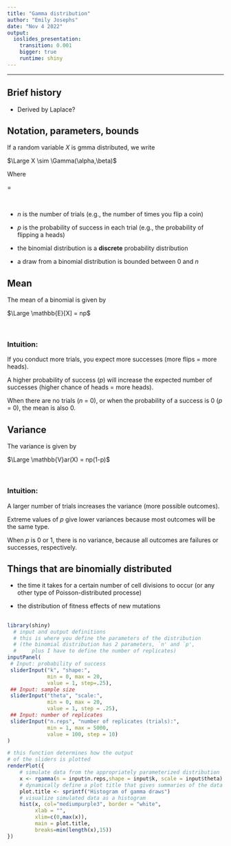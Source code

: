 ```yaml
---
title: "Gamma distribution"
author: "Emily Josephs"
date: "Nov 4 2022"
output:
  ioslides_presentation:
    transition: 0.001
    bigger: true
    runtime: shiny
---
```

<!-- to run this shiny demo of the binomial distribution -->
<!-- enter the following command into R's console:		 -->
<!-- rmarkdown::run("binomial_shiny_demo.Rmd") 	 		 -->
<!-- 											 		 -->
<!-- more info at and lots of tutorials/resources 		 -->
<!-- at http://shiny.rstudio.com/articles/#first-app	 -->


***

## Brief history {.build}

 - Derived by Laplace?
 
## Notation, parameters, bounds

If a random variable $X$ is gmma distributed, we write 

<div class="centered">
$\Large X \sim \Gamma(\alpha,\beta)$
</div>

Where
<div class="centered">
\beta = \frac{1}{\theta}
</div>
\

 - $n$ is the number of trials (e.g., the number of times you flip a coin)

 - $p$ is the probability of success in each trial (e.g., the probability of flipping a heads)

 - the binomial distribution is a **discrete** probability distribution
 
 - a draw from a binomial distribution is bounded between 0 and $n$
 
## Mean

The mean of a binomial is given by 

<div class="centered">
$\Large \mathbb{E}[X] = np$
</div> 

\

### Intuition:
If you conduct more trials, you expect more successes (more flips = more heads).

A higher probability of success ($p$) will increase the expected number of successes (higher chance of heads = more heads).

When there are no trials ($n$ = 0), or when the probability of a success is 0 ($p$ = 0), 
the mean is also 0.

## Variance
The variance is given by

<div class="centered">
$\Large \mathbb{V}ar(X) = np(1-p)$
</div>

\

### Intuition:
A larger number of trials increases the variance (more possible outcomes).

Extreme values of $p$ give lower variances because most outcomes will be the same type.

When $p$ is 0 or 1, there is no variance, because all outcomes are failures or successes, respectively.

## Things that are binomially distributed

 - the time it takes for a certain number of cell divisions to occur (or any other type of Poisson-distributed processe)
 
 - the distribution of fitness effects of new mutations

##
```r
library(shiny)
  # input and output definitions
  # this is where you define the parameters of the distribution
  # (the binomial distribution has 2 parameters, `n' and `p',
  #		plus I have to define the number of replicates)
inputPanel(
 # Input: probability of success
 sliderInput("k", "shape:",
             min = 0, max = 20,
             value = 1, step=.25),
 ## Input: sample size
 sliderInput("theta", "scale:",
             min = 0, max = 20,
             value = 1, step = .25),
 ## Input: number of replicates
 sliderInput("n.reps", "number of replicates (trials):",
             min = 1, max = 5000,
             value = 100, step = 10)
)

# this function determines how the output 
# of the sliders is plotted
renderPlot({
  	# simulate data from the appropriately parameterized distribution
    x <- rgamma(n = input$n.reps,shape = input$k, scale = input$theta)
	# dynamically define a plot title that gives summaries of the data
	plot.title <- sprintf("Histogram of gamma draws")
  	# visualize simulated data as a histogram
    hist(x, col="mediumpurple3", border = "white",
         xlab = "",
         xlim=c(0,max(x)),
         main = plot.title,
         breaks=min(length(x),15))
})
```